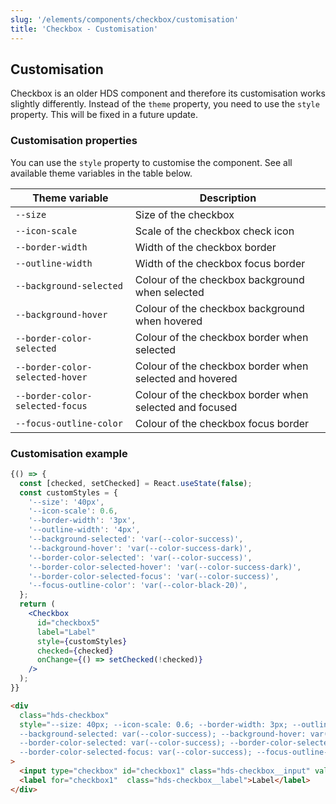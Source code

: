 ```yaml
---
slug: '/elements/components/checkbox/customisation'
title: 'Checkbox - Customisation'
---
```




## Customisation

<Notification type="alert" label="Checkbox customisation works differently!" className="siteNotification">
  Checkbox is an older HDS component and therefore its customisation works slightly differently. Instead of the <code>theme</code> property, you need to use the <code>style</code> property. This will be fixed in a future update.
</Notification>

### Customisation properties
You can use the `style` property to customise the component. See all available theme variables in the table below.

| Theme variable                           | Description                                             |
| ---------------------------------------- | ------------------------------------------------------- |
| `--size`                                 | Size of the checkbox                                    |
| `--icon-scale`                           | Scale of the checkbox check icon                        |
| `--border-width`                         | Width of the checkbox border                            |
| `--outline-width`                        | Width of the checkbox focus border                      |
| `--background-selected`                  | Colour of the checkbox background when selected         |
| `--background-hover`                     | Colour of the checkbox background when hovered          |
| `--border-color-selected`                | Colour of the checkbox border when selected             |
| `--border-color-selected-hover`          | Colour of the checkbox border when selected and hovered |
| `--border-color-selected-focus`          | Colour of the checkbox border when selected and focused |
| `--focus-outline-color`                  | Colour of the checkbox focus border                     |


### Customisation example
<Playground>


```jsx
{() => {
  const [checked, setChecked] = React.useState(false);
  const customStyles = {
    '--size': '40px',
    '--icon-scale': 0.6,
    '--border-width': '3px',
    '--outline-width': '4px',
    '--background-selected': 'var(--color-success)',
    '--background-hover': 'var(--color-success-dark)',
    '--border-color-selected': 'var(--color-success)',
    '--border-color-selected-hover': 'var(--color-success-dark)',
    '--border-color-selected-focus': 'var(--color-success)',
    '--focus-outline-color': 'var(--color-black-20)',
  };
  return (
    <Checkbox
      id="checkbox5"
      label="Label"
      style={customStyles}
      checked={checked}
      onChange={() => setChecked(!checked)}
    />
  );
}}
```

```html
<div
  class="hds-checkbox"
  style="--size: 40px; --icon-scale: 0.6; --border-width: 3px; --outline-width: 4px;
  --background-selected: var(--color-success); --background-hover: var(--color-success-dark);
  --border-color-selected: var(--color-success); --border-color-selected-hover: var(--color-success-dark);
  --border-color-selected-focus: var(--color-success); --focus-outline-color: var(--color-black-20);"
>
  <input type="checkbox" id="checkbox1" class="hds-checkbox__input" value="foo" />
  <label for="checkbox1"  class="hds-checkbox__label">Label</label>
</div>
```

</Playground>
